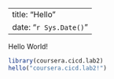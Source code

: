 
---
title: "Hello"
date: "`r Sys.Date()`"
---

Hello World!

```r
library(coursera.cicd.lab2)
hello("coursera.cicd.lab2!")
```
